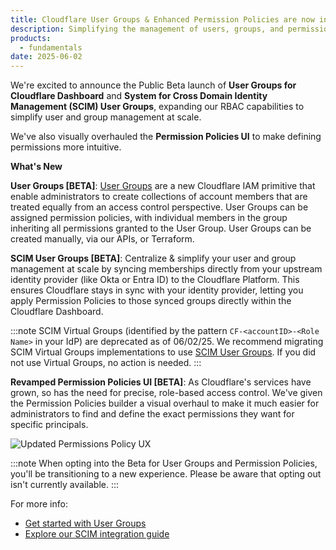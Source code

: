 ```yaml
---
title: Cloudflare User Groups & Enhanced Permission Policies are now in Beta
description: Simplifying the management of users, groups, and permissions within Cloudflare.
products:
  - fundamentals
date: 2025-06-02
---
```


We're excited to announce the Public Beta launch of **User Groups for Cloudflare Dashboard** and **System for Cross Domain Identity Management (SCIM) User Groups**, expanding our RBAC capabilities to simplify user and group management at scale.

We've also visually overhauled the **Permission Policies UI** to make defining permissions more intuitive.

**What's New**

**User Groups [BETA]**: [User Groups](/fundamentals/manage-members/user-groups/) are a new Cloudflare IAM primitive that enable administrators to create collections of account members that are treated equally from an access control perspective. User Groups can be assigned permission policies, with individual members in the group inheriting all permissions granted to the User Group. User Groups can be created manually, via our APIs, or Terraform.

**SCIM User Groups [BETA]**: Centralize & simplify your user and group management at scale by syncing memberships directly from your upstream identity provider (like Okta or Entra ID) to the Cloudflare Platform. This ensures Cloudflare stays in sync with your identity provider, letting you apply Permission Policies to those synced groups directly within the Cloudflare Dashboard.

:::note
SCIM Virtual Groups (identified by the pattern `CF-<accountID>-<Role Name>` in your IdP) are deprecated as of 06/02/25. We recommend migrating SCIM Virtual Groups implementations to use [SCIM User Groups](/fundamentals/account/account-security/scim-setup/). If you did not use Virtual Groups, no action is needed.
:::

**Revamped Permission Policies UI [BETA]**: As Cloudflare's services have grown, so has the need for precise, role-based access control. We've given the Permission Policies builder a visual overhaul to make it much easier for administrators to find and define the exact permissions they want for specific principals.

![Updated Permissions Policy UX](~/assets/images/changelog/fundamentals/2025-06-02-permissions-policy-ux.png)

:::note
When opting into the Beta for User Groups and Permission Policies, you'll be transitioning to a new experience. Please be aware that opting out isn't currently available.
:::

For more info:

- [Get started with User Groups](/fundamentals/manage-members/user-groups/)
- [Explore our SCIM integration guide](/fundamentals/account/account-security/scim-setup/)
